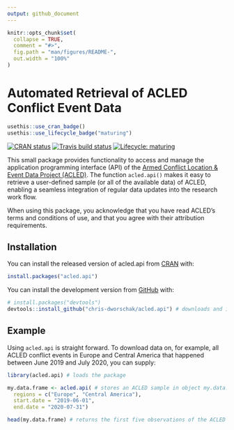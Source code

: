 ```yaml
---
output: github_document
---
```


<!-- README.md is generated from README.Rmd. Please edit that file -->

```r
knitr::opts_chunk$set(
  collapse = TRUE,
  comment = "#>",
  fig.path = "man/figures/README-",
  out.width = "100%"
)
```



# Automated Retrieval of ACLED Conflict Event Data

<!-- badges: start -->
```r
usethis::use_cran_badge()
usethis::use_lifecycle_badge("maturing")
```
[![CRAN status](https://www.r-pkg.org/badges/version/acled.api)](https://CRAN.R-project.org/package=acled.api)
[![Travis build status](https://travis-ci.com/chris-dworschak/acled.api.svg?branch=master)](https://travis-ci.com/chris-dworschak/acled.api)
[![Lifecycle: maturing](https://img.shields.io/badge/lifecycle-maturing-blue.svg)](https://www.tidyverse.org/lifecycle/#maturing)
<!-- badges: end -->

This small package provides functionality to access and manage the application programming interface (API) of the [Armed Conflict Location & Event Data Project (ACLED)](https://acleddata.com/). The function `acled.api()` makes it easy to retrieve a user-defined sample (or all of the available data) of ACLED, enabling a seamless integration of regular data updates into the research work flow. 

When using this package, you acknowledge that you have read ACLED's terms and conditions of use, and that you agree with their attribution requirements.




## Installation

You can install the released version of acled.api from [CRAN](https://CRAN.R-project.org) with: 

``` r
install.packages("acled.api")
```

You can install the development version from [GitHub](https://github.com/) with:

``` r
# install.packages("devtools")
devtools::install_github("chris-dworschak/acled.api") # downloads and installs the package
```


## Example

Using `acled.api` is straight forward. To download data on, for example, all ACLED conflict events in Europe and Central America that happened between June 2019 and July 2020, you can supply:


```r
library(acled.api) # loads the package

my.data.frame <- acled.api( # stores an ACLED sample in object my.data.frame
  regions = c("Europe", "Central America"), 
  start.date = "2019-06-01", 
  end.date = "2020-07-31")

head(my.data.frame) # returns the first five observations of the ACLED sample
```
